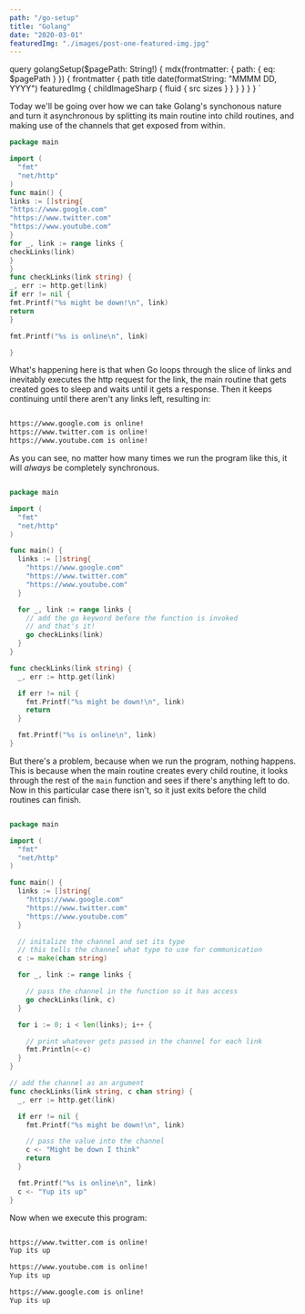 ```yaml
---
path: "/go-setup"
title: "Golang"
date: "2020-03-01"
featuredImg: "./images/post-one-featured-img.jpg"
---
```



  query golangSetup($pagePath: String!) {
    mdx(frontmatter: { path: { eq: $pagePath } }) {
      frontmatter {
        path
        title
        date(formatString: "MMMM DD, YYYY")
        featuredImg {
          childImageSharp {
            fluid {
              src
              sizes
            }
          }
        }
      }
    }
  }
`

<PageQuoteText>
  Today we'll be going over how we can take Golang's synchonous nature and turn
  it asynchronous by splitting its main routine into child routines, and making
  use of the channels that get exposed from within.
</PageQuoteText>

<WhatIsRoutine />

```go
package main

import (
  "fmt"
  "net/http"
)
func main() {
links := []string{
"https://www.google.com"
"https://www.twitter.com"
"https://www.youtube.com"
}
for _, link := range links {
checkLinks(link)
}
}
func checkLinks(link string) {
_, err := http.get(link)
if err != nil {
fmt.Printf("%s might be down!\n", link)
return
}

fmt.Printf("%s is online\n", link)

}

```

What's happening here is that when Go loops through the slice of links and inevitably executes the http request for the link, the main routine that gets created goes to sleep and waits until it gets a response. Then it keeps continuing until there aren't any links left, resulting in:

```bash

https://www.google.com is online!
https://www.twitter.com is online!
https://www.youtube.com is online!

```

As you can see, no matter how many times we run the program like this, it will _always_ be completely synchronous.

<HowToMakeRoutine />

```go

package main

import (
  "fmt"
  "net/http"
)

func main() {
  links := []string{
    "https://www.google.com"
    "https://www.twitter.com"
    "https://www.youtube.com"
  }

  for _, link := range links {
    // add the go keyword before the function is invoked
    // and that's it!
    go checkLinks(link)
  }
}

func checkLinks(link string) {
  _, err := http.get(link)

  if err != nil {
    fmt.Printf("%s might be down!\n", link)
    return
  }

  fmt.Printf("%s is online\n", link)
}

```

But there's a problem, because when we run the program, nothing happens. This is because when the main routine creates every child routine, it looks through the rest of the `main` function and sees if there's anything left to do. Now in this particular case there isn't, so it just exits before the child routines can finish.

<AllowingCommunication />

```go

package main

import (
  "fmt"
  "net/http"
)

func main() {
  links := []string{
    "https://www.google.com"
    "https://www.twitter.com"
    "https://www.youtube.com"
  }

  // initalize the channel and set its type
  // this tells the channel what type to use for communication
  c := make(chan string)

  for _, link := range links {

    // pass the channel in the function so it has access
    go checkLinks(link, c)
  }

  for i := 0; i < len(links); i++ {

    // print whatever gets passed in the channel for each link
    fmt.Println(<-c)
  }
}

// add the channel as an argument
func checkLinks(link string, c chan string) {
  _, err := http.get(link)

  if err != nil {
    fmt.Printf("%s might be down!\n", link)

    // pass the value into the channel
    c <- "Might be down I think"
    return
  }

  fmt.Printf("%s is online\n", link)
  c <- "Yup its up"
}

```

Now when we execute this program:

```bash

https://www.twitter.com is online!
Yup its up

https://www.youtube.com is online!
Yup its up

https://www.google.com is online!
Yup its up

```

<RoutineChannelsFinished />
